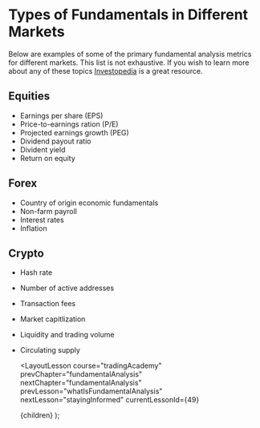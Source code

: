 
# Types of Fundamentals in Different Markets

Below are examples of some of the primary fundamental analysis metrics for different markets. This list is not exhaustive.
If you wish to learn more about any of these topics [Investopedia](https://www.investopedia.com) is a great resource.

## Equities

- Earnings per share (EPS)
- Price-to-earnings ration (P/E)
- Projected earnings growth (PEG)
- Dividend payout ratio
- Divident yield
- Return on equity

## Forex

- Country of origin economic fundamentals
- Non-farm payroll
- Interest rates
- Inflation

## Crypto

- Hash rate
- Number of active addresses
- Transaction fees
- Market capitlization
- Liquidity and trading volume
- Circulating supply

  <LayoutLesson
    course="tradingAcademy"
    prevChapter="fundamentalAnalysis"
    nextChapter="fundamentalAnalysis"
    prevLesson="whatIsFundamentalAnalysis"
    nextLesson="stayingInformed"
    currentLessonId={49}
  >
    {children}
  </LayoutLesson>
);
